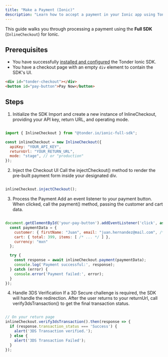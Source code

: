 ```yaml
---
title: "Make a Payment (Ionic)"
description: "Learn how to accept a payment in your Ionic app using Tonder's SDK."
---
```


This guide walks you through processing a payment using the **Full SDK** (`InlineCheckout`) for Ionic.

## Prerequisites

-   You have successfully [installed and configured](/sdk-integration/mobile/ionic/installation) the Tonder Ionic SDK.
-   You have a checkout page with an empty `div` element to contain the SDK's UI.

```html
<div id="tonder-checkout"></div>
<button id="pay-button">Pay Now</button>
```

## Steps

1. Initialize the SDK
Import and create a new instance of InlineCheckout, providing your API key, return URL, and operating mode.

```javascript

import { InlineCheckout } from "@tonder.io/ionic-full-sdk";

const inlineCheckout = new InlineCheckout({
  apiKey: "YOUR_API_KEY",
  returnUrl: "YOUR_RETURN_URL",
  mode: "stage", // or "production"
});
```

2. Inject the Checkout UI
Call the injectCheckout() method to render the pre-built payment form inside your designated div.

```javascript

inlineCheckout.injectCheckout();
```

3. Process the Payment
Add an event listener to your payment button. When clicked, call the payment() method, passing the customer and cart data.

```javascript

document.getElementById('your-pay-button').addEventListener('click', async () => {
  const paymentData = {
    customer: { firstName: "Juan", email: "juan.hernandez@mail.com", /* ... */ },
    cart: { total: 399, items: [ /* ... */ ] },
    currency: "mxn"
  };

  try {
    const response = await inlineCheckout.payment(paymentData);
    console.log('Payment successful:', response);
  } catch (error) {
    console.error('Payment failed:', error);
  }
});
```

4. Handle 3DS Verification
If a 3D Secure challenge is required, the SDK will handle the redirection. After the user returns to your returnUrl, call verify3dsTransaction() to get the final transaction status.

```javascript

// On your return page
inlineCheckout.verify3dsTransaction().then(response => {
  if (response.transaction_status === 'Success') {
    alert('3DS Transaction verified.');
  } else {
    alert('3DS Transaction Failed');
  }
});
```
